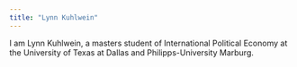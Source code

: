 ```yaml
---
title: "Lynn Kuhlwein"
---
```


I am Lynn Kuhlwein, a masters student of International Political Economy at the University of Texas at Dallas and Philipps-University Marburg.
